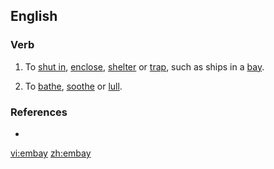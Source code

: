 ==English==

===Verb===
{{en-verb|embay|ing}}

# To [[shut in]], [[enclose]], [[shelter]] or [[trap]], such as ships in a [[bay]].
# {{obsolete}} To [[bathe]], [[soothe]] or [[lull]].

===References===
* {{R:Webster 1913}}

{{anagrams:en/abemy}}
[[vi:embay]]
[[zh:embay]]